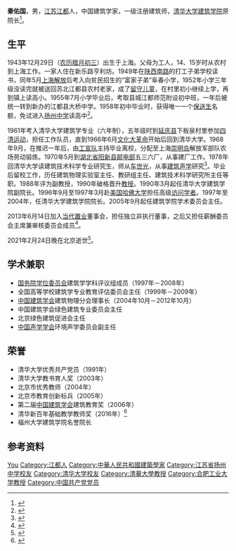 {{人物信息框
| 姓名     = 秦佑国
| 图像     = 
| 出生日期 = 1943年12月29日
| 出生地点 = [[上海市|上海市]]
| 逝世日期 = {{Death date and age|2021|2|24|1943|12|29}}
| 逝世地点 = [[北京市|北京市]]
| 籍贯     = [[江苏省|江苏]][[江都县|江都]]
| 职业     = [[建筑学|建筑学]]家
| 母校     = [[江苏省扬州中学|江苏省扬州中学]]<br/>[[清华大学|清华大学]]
| 政党     = [[中国共产党|中国共产党]]
| 配偶     = 应锦薇
| 知名作品 = 
}}
'''秦佑国'''{{BD|1943年|12月29日|2021年|2月24日|catIdx=Qin}}，男，[[江苏省|江苏]][[江都县|江都]]人，中国建筑学家，一级注册建筑师，[[清华大学建筑学院|清华大学建筑学院]]原院长<ref>{{cite web |author=任敏 |title=“感动清华”的“良师益友”，建筑学家秦佑国逝世 |url=https://www.bjd.com.cn/tech/2021/02/25/51594t133.html |publisher=[[京报网|京报网]] |date=2021-02-25}}</ref>。

==生平==
1943年12月29日（[[农历|农历]][[腊月初三|腊月初三]]）出生于上海。父母为工人，14、15岁时从农村到上海工作。一家人住在新乐路亨利坊。1949年在[[陕西南路|陕西南路]]的打工子弟学校读书，同年5月[[上海战役|上海解放]]后考入向贫民招生的“富家子弟”阜春小学，1952年小学三年级没读完就被送回苏北江都县农村老家，成了[[留守儿童|留守儿童]]，在村里初小继续上学，再到镇上读高小。1955年7月小学毕业后，考取县城江都师范附设初中班，一年后被统一转到新办的江都县大桥中学。1958年初中毕业时，获得唯一一个[[保送生|保送生]]名额，免试进入[[江苏省扬州中学|扬州中学]]读高中<ref>{{cite web |title=我曾是“留守儿童” |url=http://www.ciudsrc.com/new_zazhi/fengmian/da/2015-11-20/94493.html |publisher=城市化杂志 |archiveurl=https://archive.vn/1ca5X |archivedate=2021-03-06 |date=2015-11-20}}</ref>。

1961年考入清华大学建筑学专业（六年制），五年级时到[[延庆县|延庆县]]下板泉村里参加[[四清运动|四清运动]]，担任工作队员，直到1966年6月[[文化大革命|文化大革命]]开始后回到清华大学。1968年9月，在推迟一年后，由[[毛泽东思想宣传队|工宣队]]主持毕业离校，分配至上海[[崇明岛|崇明岛]]解放军部队农场劳动锻炼。1970年5月到[[湖北省|湖北省]][[阳新县|阳新县]][[中华人民共和国邮电部|邮电部]]五三六厂，从事建厂工作。1978年回清华大学读建筑技术科学专业研究生，师从[[车世光|车世光]]，从事[[建筑声学|建筑声学]]研究<ref>{{cite web |title=秦佑国: 牢记建设国家的使命 |url=https://news.tsinghua.edu.cn/info/1022/70883.htm |publisher=清华大学 |archiveurl=https://archive.vn/bONWI |archivedate=2021-03-06 |date=2019-11-21}}</ref>。毕业后留校工作，历任建筑物理实验室主任、教研组主任、建筑技术科学研究所主任等职。1988年评为副教授，1990年破格晋升[[教授|教授]]。1990年3月起任清华大学建筑学院副院长。1996年9月至1997年3月赴[[美国|美国]][[哈佛大学|哈佛大学]]担任高级[[访问学者|访问学者]]。1997年至2004年，任清华大学建筑学院院长。2005年9月起任建筑学院学术委员会主任。

2013年6月14日加入[[当代置业|当代置业]]董事会，担任独立非执行董事，之后又担任薪酬委员会主席兼审核委员会成员<ref>{{cite web |author=当代置业 |title=沉痛悼念并深切缅怀董事秦佑国教授 |url=https://www.sohu.com/a/453016380_657869 |publisher=搜狐 |date=2021-02-27}}</ref>。

2021年2月24日晚在北京逝世<ref>{{cite web |author=岳怀让 |title=知名建筑学家、清华大学建筑学院原院长秦佑国逝世 |url=https://www.thepaper.cn/newsDetail_forward_11458166 |publisher=[[澎湃新闻|澎湃新闻]] |date=2021-02-25 |access-date=2021-03-06 |archive-date=2021-04-10 |archive-url=https://web.archive.org/web/20210410114232/https://www.thepaper.cn/newsDetail_forward_11458166 |dead-url=no }}</ref>。

==学术兼职==
*[[国务院学位委员会|国务院学位委员会]]建筑学学科评议组成员（1997年－2008年）
*全国高等学校建筑学专业教育评估委员会主任（1999年－2009年）
*[[中国建筑学会|中国建筑学会]]建筑物理分会理事长（2004年10月－2012年10月）
*中国建筑学会绿色建筑专业委员会主任
*北京绿色建筑促进会主任
*[[中国声学学会|中国声学学会]]环境声学委员会副主任

==荣誉==
*清华大学优秀共产党员（1991年）
*清华大学教书育人奖（2003年）
*北京市优秀教师（2004年）
*北京市教育创新标兵（2005年）
*第二届[[中国建筑学会|中国建筑学会]]建筑教育奖（2006年）
*清华新百年基础教学教师奖（2016年）<ref>{{cite web |author1=刘书田 |author2=李凌 |title=秦佑国: 师者以教为本 |url=http://www.jyb.cn/zgjyb/201607/t20160724_39272.html |publisher=[[中国教育报|中国教育报]] |page=3 |date=2016-07-24}}</ref>
*福州大学建筑学院名誉院长

==参考资料==
{{reflist}}

{{start box}}
{{s-edu|prc}}
{{s-before|[[胡绍学|胡绍学]]}}
{{s-title|[[清华大学建筑学院|清华大学建筑学院]]院长|1997年11月－2004年12月}}
{{s-after|[[朱文一|朱文一]]}}
{{end box}}

{{Authority control}}
{{DEFAULTSORT:Qin}}
[[Category:秦姓|You]]
[[Category:江都人|Category:江都人]]
[[Category:中華人民共和國建築學家|Category:中華人民共和國建築學家]]
[[Category:江苏省扬州中学校友|Category:江苏省扬州中学校友]]
[[Category:清华大学校友|Category:清华大学校友]]
[[Category:清華大學教授|Category:清華大學教授]]
[[Category:合肥工业大学教授|Category:合肥工业大学教授]]
[[Category:中国共产党党员|Category:中国共产党党员]]
